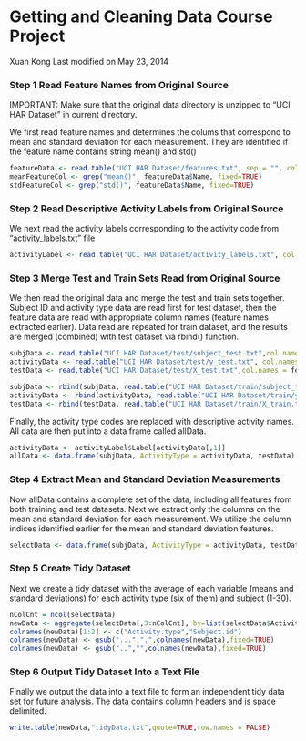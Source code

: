 Getting and Cleaning Data Course Project
========================================
Xuan Kong
Last modified on May 23, 2014

### Step 1 Read Feature Names from Original Source

IMPORTANT: Make sure that the original data directory is unzipped to "UCI HAR Dataset" in current directory.

We first read feature names and determines the colums that correspond to mean and standard deviation for each measurement. They are identified if the feature name contains string mean() and std()

```R
featureData <- read.table("UCI HAR Dataset/features.txt", sep = "", col.names = c("sqNo", "Name"))
meanFeatureCol <- grep("mean()", featureData$Name, fixed=TRUE)
stdFeatureCol <- grep("std()", featureData$Name, fixed=TRUE)
```

### Step 2 Read Descriptive Activity Labels from Original Source
We next read the activity labels corresponding to the activity code from "activity_labels.txt" file
```R
activityLabel <- read.table("UCI HAR Dataset/activity_labels.txt", col.names = c("Value","Label"))
```

### Step 3 Merge Test and Train Sets Read from Original Source 
We then read the original data and merge the test and train sets together. Subject ID and activity type data are read first for test dataset, then the feature data are read with appropriate column names (feature names extracted earlier).  Data read are repeated for train dataset, and the results are merged (combined) with test dataset via rbind() function.  

```R
subjData <- read.table("UCI HAR Dataset/test/subject_test.txt",col.names = "SubjectID")
activityData <- read.table("UCI HAR Dataset/test/y_test.txt", col.names = "ActivityType")
testData <- read.table("UCI HAR Dataset/test/X_test.txt",col.names = featureData$Name)

subjData <- rbind(subjData, read.table("UCI HAR Dataset/train/subject_train.txt",col.names = "SubjectID"))
activityData <- rbind(activityData, read.table("UCI HAR Dataset/train/y_train.txt", col.names = "ActivityType"))
testData <- rbind(testData, read.table("UCI HAR Dataset/train/X_train.txt",col.names = featureData$Name))
```

Finally, the activity type codes are replaced with descriptive activity names.  All data are then put into a data frame called allData.
```R
activityData <- activityLabel$Label[activityData[,1]]
allData <- data.frame(subjData, ActivityType = activityData, testData)
```

### Step 4 Extract Mean and Standard Deviation Measurements
Now allData contains a complete set of the data, including all features from both training and test datasets. Next we extract only the columns on the mean and standard deviation for each measurement. We utilize the column indices identified earlier for the mean and standard deviation features.
```R
selectData <- data.frame(subjData, ActivityType = activityData, testData[,c(meanFeatureCol, stdFeatureCol)])
```

### Step 5 Create Tidy Dataset
Next we create a tidy dataset with the average of each variable (means and standard deviations) for each activity type (six of them) and subject (1-30).
```R
nColCnt = ncol(selectData)
newData <- aggregate(selectData[,3:nColCnt], by=list(selectData$ActivityType,selectData$SubjectID), FUN = "mean")
colnames(newData)[1:2] <- c("Activity.type","Subject.id")
colnames(newData) <- gsub("...",".",colnames(newData),fixed=TRUE)
colnames(newData) <- gsub("..","",colnames(newData),fixed=TRUE)
```

### Step 6 Output Tidy Dataset Into a Text File
Finally we output the data into a text file to form an independent tidy data set for future analysis. The data contains column headers and is space delimited.
```R
write.table(newData,"tidyData.txt",quote=TRUE,row.names = FALSE)
```
